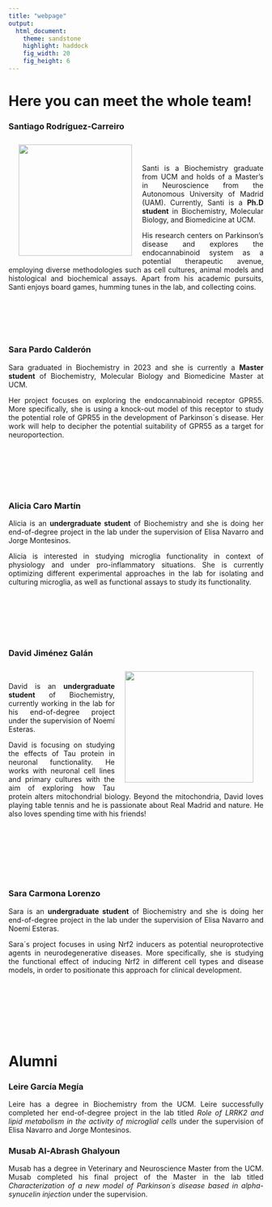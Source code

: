 ```yaml
---
title: "webpage"
output: 
  html_document:
    theme: sandstone
    highlight: haddock
    fig_width: 20
    fig_height: 6
---
```


```{=html}
<style type="text/css">
.title {
  display: none;
}

main-container {
  max-width: 1800px;
  margin-left: auto;
  margin-right: auto;
}

body {
text-align: justify
}

</style>
```

# **Here you can meet the whole team!**

### **Santiago Rodríguez-Carreiro**

<img style="float: left; vertical-align:middle;margin:10px 20px" height=220 width=224 src="images/santi_circle.jpg"> </a>

</br>
</br>

Santi is a Biochemistry graduate from UCM and holds of a Master's in Neuroscience from the Autonomous University of Madrid (UAM). Currently, Santi is a **Ph.D student** in Biochemistry, Molecular Biology, and Biomedicine at UCM. 

His research centers on Parkinson's disease and explores the endocannabinoid system as a potential therapeutic avenue, employing diverse methodologies such as cell cultures, animal models and histological and biochemical assays. Apart from his academic pursuits, Santi enjoys board games, humming tunes in the lab, and collecting coins.

</br>
</br>
</br>
</br>

### **Sara Pardo Calderón**

Sara graduated in Biochemistry in 2023 and she is currently a **Master student** of Biochemistry, Molecular Biology and Biomedicine Master at UCM. 

Her project focuses on exploring the endocannabinoid receptor GPR55. More specifically, she is using a knock-out model of this receptor to study the potential role of GPR55 in the development of Parkinson´s disease. Her work will help to decipher the potential suitability of GPR55 as a target for neuroportection. 

</br>
</br>
</br>
</br>
</br>

### **Alicia Caro Martín**

Alicia is an **undergraduate student** of Biochemistry and she is doing her end-of-degree project in the lab under the supervision of Elisa Navarro and Jorge Montesinos.  

Alicia is interested in studying microglia functionality in context of physiology and under pro-inflammatory situations. She is currently optimizing different experimental approaches in the lab for isolating and culturing microglia, as well as functional assays to study its functionality.

</br>
</br>
</br>
</br>
</br>

### **David Jiménez Galán**

<img style="float: right; vertical-align:middle;margin:10px 20px" height=220 width=254 src="images/david2.jpg"> </a>

</br>

David is an **undergraduate student** of Biochemistry, currently working in the lab for his end-of-degree project under the supervision of Noemí Esteras. 

David is focusing on studying the effects of Tau protein in neuronal functionality. He works with neuronal cell lines and primary cultures with the aim of exploring how Tau protein alters mitochondrial biology. Beyond the mitochondria, David loves playing table tennis and he is passionate about Real Madrid and nature. He also loves spending time with his friends!

</br>
</br>
</br>
</br>
</br>
</br>

### **Sara Carmona Lorenzo**

Sara is an **undergraduate student** of Biochemistry and she is doing her end-of-degree project in the lab under the supervision of Elisa Navarro and Noemí Esteras. 

Sara´s project focuses in using Nrf2 inducers as potential neuroprotective agents in neurodegenerative diseases. More specifically, she is studying the functional effect of inducing Nrf2 in different cell types and disease models, in order to positionate this approach for clinical development. 

</br>
</br>
</br>
</br>
</br>
</br>

# **Alumni**

### **Leire García Megía**

Leire has a degree in Biochemistry from the UCM. Leire successfully completed her end-of-degree project in the lab titled *Role of LRRK2 and lipid metabolism in the activity of microglial cells* under the supervision of Elisa Navarro and Jorge Montesinos.

### **Musab Al-Abrash Ghalyoun**

Musab has a degree in Veterinary and Neuroscience Master from the UCM. Musab completed his final project of the Master in the lab titled *Characterization of a new model of Parkinson´s disease based in alpha-synucelin injection* under the supervision.



